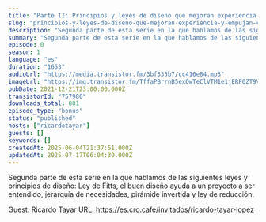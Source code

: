 ```yaml
---
title: "Parte II: Principios y leyes de diseño que mejoran experiencia y empujan conversión, con Ricardo Tayar"
slug: "principios-y-leyes-de-diseno-que-mejoran-experiencia-y-empujan-conversion-parte-ii-con-ricardo-tayar"
description: "Segunda parte de esta serie en la que hablamos de las siguientes leyes y principios de diseño: Ley de Fitts, el buen diseño ayuda a un proyecto a ser entendido, jerarquía de necesidades, pirámide invertida y ley de reducción.\n\nGuest: Ricardo Tayar\nURL: https://es.cro.cafe/invitados/ricardo-tayar-lopez"
summary: "Segunda parte de esta serie en la que hablamos de las siguientes leyes y principios de diseño: Ley de Fitts, el buen diseño ayuda a un proyecto a ser entendido, jerarquía de necesidades, pirámide invertida y ley de reducción."
episode: 0
season: 1
language: "es"
duration: "1653"
audioUrl: "https://media.transistor.fm/3bf335b7/cc416e84.mp3"
imageUrl: "https://img.transistor.fm/TffaPBrrnB5exOwTeClVTM1e1jERF0ZT9VCTrm7Bv_4/rs:fill:3000:3000:1/q:60/aHR0cHM6Ly9pbWct/dXBsb2FkLXByb2R1/Y3Rpb24udHJhbnNp/c3Rvci5mbS81ZTcz/YjU2OGNlMTVjMWU2/NWE3MjRlYjJjNDk2/NDg3Ny5qcGc.webp"
pubDate: 2021-12-21T23:00:00.000Z
transistorId: "757980"
downloads_total: 881
episode_type: "bonus"
status: "published"
hosts: ["ricardotayar"]
guests: []
keywords: []
createdAt: 2025-06-04T21:37:51.000Z
updatedAt: 2025-07-17T06:04:30.000Z
---
```


Segunda parte de esta serie en la que hablamos de las siguientes leyes y principios de diseño: Ley de Fitts, el buen diseño ayuda a un proyecto a ser entendido, jerarquía de necesidades, pirámide invertida y ley de reducción.

Guest: Ricardo Tayar
URL: https://es.cro.cafe/invitados/ricardo-tayar-lopez
